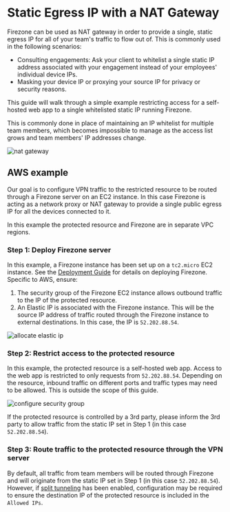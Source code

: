 
# Static Egress IP with a NAT Gateway

Firezone can be used as NAT gateway in order to provide a single, static egress
IP for all of your team's traffic to flow out of. This is commonly used in the
following scenarios:

- Consulting engagements: Ask your client to whitelist a single static IP
  address associated with your engagement instead of your employees' individual
  device IPs.
- Masking your device IP or proxying your source IP for privacy or security
  reasons.

This guide will walk through a simple example restricting access for a
self-hosted web app to a single whitelisted static IP running Firezone.

This is commonly done in place of maintaining an IP whitelist for multiple team
members, which becomes impossible to manage as the access list grows and team
members' IP addresses change.

<Image className="mx-auto"
  alt="nat gateway"
  src="/images/nat-gateway.png"
  width={960}
  height={540}
/>

## AWS example

Our goal is to configure VPN traffic to the restricted resource to be routed
through a Firezone server on an EC2 instance. In this case Firezone is acting as
a network proxy or NAT gateway to provide a single public egress IP for all the
devices connected to it.

In this example the protected resource and Firezone are in separate VPC regions.

### Step 1: Deploy Firezone server

In this example, a Firezone instance has been set up on a `tc2.micro` EC2
instance. See the [Deployment Guide](/docs/deploy) for details on deploying
Firezone. Specific to AWS, ensure:

1. The security group of the Firezone EC2 instance allows outbound traffic to
   the IP of the protected resource.
1. An Elastic IP is associated with the Firezone instance. This will be the
   source IP address of traffic routed through the Firezone instance to external
   destinations. In this case, the IP is `52.202.88.54`.

<Image className="mx-auto"
  alt="allocate elastic ip"
  src="/images/allocate-elastic-ip.png"
  width={960}
  height={540}
/>

### Step 2: Restrict access to the protected resource

In this example, the protected resource is a self-hosted web app. Access to the
web app is restricted to only requests from `52.202.88.54`. Depending on the
resource, inbound traffic on different ports and traffic types may need to be
allowed. This is outside the scope of this guide.

<Image className="mx-auto"
  alt="configure security group"
  src="/images/configure-security-group.png"
  width={960}
  height={540}
/>

If the protected resource is controlled by a 3rd party, please inform the 3rd
party to allow traffic from the static IP set in Step 1 (in this case
`52.202.88.54`).

### Step 3: Route traffic to the protected resource through the VPN server

By default, all traffic from team members will be routed through Firezone and
will originate from the static IP set in Step 1 (in this case `52.202.88.54`).
However, if [split tunneling](/docs/user-guides/use-cases/split-tunnel) has been
enabled, configuration may be required to ensure the destination IP of the
protected resource is included in the `Allowed IPs`.
